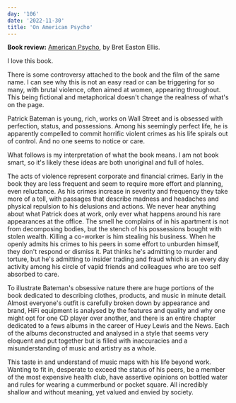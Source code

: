 ```yaml
---
day: '106'
date: '2022-11-30'
title: 'On American Psycho'
---
```


**Book review:** [American Psycho](https://www.goodreads.com/book/show/28676.American_Psycho), by Bret Easton Ellis.

I love this book.

There is some controversy attached to the book and the film of the same name. I can see why this is not an easy read or can be triggering for so many, with brutal violence, often aimed at women, appearing throughout. This being fictional and metaphorical doesn't change the realness of what's on the page.

Patrick Bateman is young, rich, works on Wall Street and is obsessed with perfection, status, and possessions. Among his seemingly perfect life, he is apparently compelled to commit horrific violent crimes as his life spirals out of control. And no one seems to notice or care.

What follows is my interpretation of what the book means. I am not book smart, so it's likely these ideas are both unoriginal and full of holes.

The acts of violence represent corporate and financial crimes. Early in the book they are less frequent and seem to require more effort and planning, even reluctance. As his crimes increase in severity and frequency they take more of a toll, with passages that describe madness and headaches and physical repulsion to his delusions and actions. We never hear anything about what Patrick does at work, only ever what happens around his rare appearances at the office. The smell he complains of in his apartment is not from decomposing bodies, but the stench of his possessions bought with stolen wealth. Killing a co-worker is him stealing his business. When he openly admits his crimes to his peers in some effort to unburden himself, they don't respond or dismiss it. Pat thinks he's admitting to murder and torture, but he's admitting to insider trading and fraud which is an every day activity among his circle of vapid friends and colleagues who are too self absorbed to care.

To illustrate Bateman's obsessive nature there are huge portions of the book dedicated to describing clothes, products, and music in minute detail. Almost everyone's outfit is carefully broken down by appearance and brand, HiFi equipment is analysed by the features and quality and why one might opt for one CD player over another, and there is an entire chapter dedicated to a fews albums in the career of Huey Lewis and the News. Each of the albums deconstructed and analysed in a style that seems very eloquent and put together but is filled with inaccuracies and a misunderstanding of music and artistry as a whole.

This taste in and understand of music maps with his life beyond work. Wanting to fit in, desperate to exceed the status of his peers, be a member of the most expensive health club, have assertive opinions on bottled water and rules for wearing a cummerbund or pocket square. All incredibly shallow and without meaning, yet valued and envied by society.
